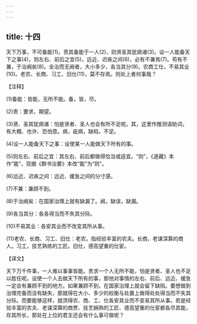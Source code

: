 ```yaml
---
---
---
```

title: 十四
---



天下万事，不可备能(1)。责其备能于一人(2)，则贤圣其犹病诸(3)。设一人能备天下之事(4)，则左右、前后之宜(5)，远近、迟疾之间(6)，必有不兼焉(7)。苟有不兼，于治阙矣(8)。全治而无阙者，大小多少，各当其分(9)。农商工仕，不易其业(10)。老农、长商、习工、旧仕(11)，莫不存焉。则处上者何事哉？

【注释】

(1)备能：皆能，无所不能。备，皆，尽。

(2)责：要求，期望。

(3)贤、圣其犹病诸：怕是贤者、圣人也会有所不足呢。其，这里作推测语助词，有大概、也许、恐怕意。病，疵病，缺陷，不足。

(4)设一人能备天下之事：设使某一人能做天下所有的事。

(5)则左右、前后之宜：其左右、前后都做得恰当或适宜。“则”，《道藏》本作“能”，现据《群书治要》本改“能”为“则”。

(6)远近、迟疾之间：远近、缓急之间的分寸感。

(7)不兼：兼顾不到。

(8)于治阙矣：在国家治理上就有缺漏了。阙，缺误，缺漏。

(9)各当其分：各各得当而不失其分际。

(10)不易其业：各安其业而不改变其所从事。

(11)老农、长商、习工、旧仕：老农，指经验丰富的农夫。长商，老谋深算的商人。习工，技艺熟练的工匠。旧仕，德高望重的仕宦。

【译文】

天下万千件事，一人难以事事皆能。责求一个人无所不能，怕是贤者、圣人也不足以胜任呢。设使一个人去做天下所有的事，那他对事情的左右、前后、远近、缓急一定会有兼顾不到的地方。如果兼顾不到，在国家治理上就会留下缺陷。要想做到治理完备而没有缺失，那就得在大小、多少的权衡与处置上做得处处得当而不失其分际。而要能够这样，就须得农、商、工、仕各安其业而不变易其所从事。若是经验丰富的农夫、老谋深算的商贾、技艺娴熟的工匠、德高望重的仕宦都各尽其能，存其所长，那处在上位的君主还会有什么事可做呢？